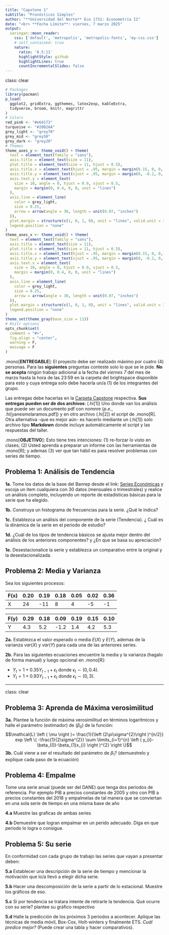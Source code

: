 ```yaml
---
title: "Capstone 1"
subtitle: "Pronósticos Simples"
author: "**Universidad del Norte** Eco 1731: Econometría II"
date: "<br> **Fecha Límite**: viernes, 7 marzo 2025"
output: 
  xaringan::moon_reader:
    css: ['default', 'metropolis', 'metropolis-fonts', 'my-css.css']
    # self_contained: true
    nature:
      ratio: '8.5:11'
      highlightStyle: github
      highlightLines: true
      countIncrementalSlides: false
---
```

class: clear

```R
# Packages
library(pacman)
p_load(
  ggplot2, gridExtra, ggthemes, latex2exp, kableExtra,
  tidyverse, broom, knitr, magrittr
)
# Colors
red_pink <- "#e64173"
turquoise <- "#20B2AA"
grey_light <- "grey70"
grey_mid <- "grey50"
grey_dark <- "grey20"
# Themes
theme_axes_y <- theme_void() + theme(
  text = element_text(family = "sans"),
  axis.title = element_text(size = 11),
  plot.title = element_text(size = 11, hjust = 0.5),
  axis.title.x = element_text(hjust = .95, margin = margin(0.15, 0, 0, 0, unit = "lines")),
  axis.title.y = element_text(vjust = .95, margin = margin(0, -0.2, 0, 0, unit = "lines")),
  axis.text.y = element_text(
    size = 10, angle = 0, hjust = 0.9, vjust = 0.5,
    margin = margin(0, 0.4, 0, 0, unit = "lines")
  ),
  axis.line = element_line(
    color = grey_light,
    size = 0.25,
    arrow = arrow(angle = 30, length = unit(0.07, "inches")
  )),
  plot.margin = structure(c(1, 0, 1, 0), unit = "lines", valid.unit = 3L, class = "unit"),
  legend.position = "none"
)
theme_axes_x <- theme_void() + theme(
  text = element_text(family = "sans"),
  axis.title = element_text(size = 11),
  plot.title = element_text(size = 11, hjust = 0.5),
  axis.title.x = element_text(hjust = .95, margin = margin(0.15, 0, 0, 0, unit = "lines")),
  axis.title.y = element_text(vjust = .95, margin = margin(0, -0.2, 0, 0, unit = "lines")),
  axis.text.x = element_text(
    size = 10, angle = 0, hjust = 0.9, vjust = 0.5,
    margin = margin(0, 0.4, 0, 0, unit = "lines")
  ),
  axis.line = element_line(
    color = grey_light,
    size = 0.25,
    arrow = arrow(angle = 30, length = unit(0.07, "inches")
  )),
  plot.margin = structure(c(1, 0, 1, 0), unit = "lines", valid.unit = 3L, class = "unit"),
  legend.position = "none"
)
theme_set(theme_gray(base_size = 11))
# Knitr options
opts_chunk$set(
  comment = "#>",
  fig.align = "center",
  warning = F,
  message = F
)
```

.mono[**ENTREGABLE**]: El proyecto debe ser realizado máximo por cuatro (4) personas. Para las **siguientes** preguntas conteste solo lo que se le pide. **No se acepta** ningún trabajo adicional a la fecha del _viernes 7 _ del mes de marzo hasta la hora de las 23:59 en la carpeta del brightspace disponible para esto y cuya entrega solo debe hacerla un/a (1) de los integrantes del grupo.

Las entregas debe hacerlas en la [Carpeta Capstone](https://cursos.uninorte.edu.co/d2l/home/125748) respectiva. **Sus entregas pueden ser de dos archivos**: (.hi[1]) Uno donde van los análisis que puede ser un documento pdf con nomnre (_p.e._, .hi[yanesmolaramos.pdf]) y en otro archivo (.hi[2]) el script de .mono[R]. Otra alternativa -que es mejor aún- es hacerlo mediante un (.hi[1]) solo archivo tipo **Markdown** donde incluye automáticamente el script y las respuestas del taller.

.mono[**OBJETIVO**]: Esto tiene tres intenciones: (1) re-forzar lo visto en clases; (2) Usted aprenda a preparar un informe con las herramientas de .mono[R];  y  ademas (3) ver que tan hábil es para resolver problemas con series de tiempo.

## Problema 1: Análisis de Tendencia

**1a.** Tome los datos de la base del Banrep desde el link: [Series Económicas](https://suameca.banrep.gov.co/estadisticas-economicas/#/home) y escoja un item cualquiera con 30 datos (mensuales o trimestrales) y realice un análisis completo, incluyendo un reporte de estadísticas básicas para la serie que ha elegido.

**1b.** Construya un histograma de frecuencias para la serie. ¿Qué le indica?

**1c.** Establezca un análisis del componente de la serie (Tendencia). ¿ Cuál es la dinámica de la serie en el periodo de estudio?

**1d.** ¿Cuál de los tipos de tendencia básicos se ajusta mejor dentro del análisis de los anteriores componentes? y ¿En que se basa su apreciación?

**1e.** Desestacionalice la serie y establezca un comparativo entre la original y la desestacionalizada.


## Problema 2: Media y Varianza

Sea los siguientes procesos:

| F(x) | 0.20 | 0.19 | 0.18 | 0.05 | 0.02 | 0.36 |
|------|------|------|------|------|------|------|
| X    | 24   | -11  | 8    | 4    | -5   | -1   |

| F(y) | 0.29 | 0.18 | 0.09 | 0.19 | 0.15 | 0.10 |
|------|------|------|------|------|------|------|
| Y    | 4.3  | 5.2  | -1.2 | 1.4  | 4.2  | 5.3  |


**2a.** Establezca el valor esperado o media $E(X)$ y $E(Y)$, ademas de la varianza $var(X)$ y $var(Y)$ para cada una de las anteriores series.

**2b.** Para las siguientes ecuaciones encuentre la media y la varianza (hagalo de forma manual) y luego opcional en .mono[R]:

- $Y_{t}=1+0.35Y_{t-1}+\epsilon_{t}$ donde $\epsilon_{t} \sim (0, 0.4)$.  
- $Y_{t}=1+0.93Y_{t-1}+\epsilon_{t}$ donde $\epsilon_{t} \sim (0, 3)$.

---
class: clear

## Problema 3: Aprenda de Máxima verosimilitud

**3a.** Plantee la función de máxima verosimilitud en términos logarítmicos y halle el parámetro (estimador) de $(\beta_{0})$ de la función:
$$\mathcal{L} \left ( \mu \right )=  \frac{1}{\left (2\pi\sigma^{2}\right )^{n/2}}  exp \left \{ -\frac{1}{2\sigma^{2}} \sum \limits_{i=1}^{n} \left ( y_{i}-\beta_{0}-\beta_{1}x_{i} \right )^{2} \right \}$$
**3b.** Cuál viene a ser el resultado del parámetro de $\beta_{1}$? (demuestrelo y explique cada paso de la ecuación)

## Problema 4: Empalme

Tome una serie anual (puede ser del DANE) que tenga dos periodos de referencia. Por ejemplo PIB a precios constantes de 2005 y otro con PIB a precios constantes del 2018 y empalmelas de tal manera que se conviertan en una sola serie de tiempo en una misma base de año <br/>

**4.a** Muestre las graficas de ambas series

**4.b** Demuestre que logran empalmar en un perido adecuado. Diga en que periodo lo logra o consigue.

## Problema 5: Su serie

En conformidad con cada grupo de trabajo las series que vayan a presentar deben:

**5.a** Establecer una descripción de la serie de tiempo y mencionar la motivación que lo/a llevó a elegir dicha serie.

**5.b** Hacer una descomposición de la serie a partir de lo estacional. Muestre los gráficos de eso.

**5.c** Si por tendencia se tratara intente de retirarle la tendencia. Qué ocurre con su serie? plantee su gráfico respectivo

**5.d** Halle la predicción de los próximos 3 periodos a acontecer. Aplique las técnicas de media móvil, Box-Cox, Holt-winters y finalmente ETS. *Cuál predice mejor?* (Puede crear una tabla y hacer comparativos).



